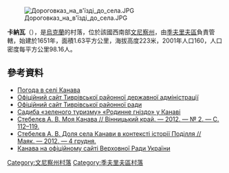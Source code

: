 [[Image:Дороговказ_на_в'їзді_до_села.JPG|right]]

'''卡納瓦'''（{{lang-uk|Канава}}），是[[烏克蘭|烏克蘭]]的村落，位於該國西南部[[文尼察州|文尼察州]]，由[[季夫里夫區|季夫里夫區]]負責管轄，始建於1651年，面積1.63平方公里，海拔高度223米，2001年人口160，人口密度每平方公里98.16人。

{{coord|48|58|29|N|28|39|30|E|scale:30000|display=title}}

==參考資料==
* [http://weather.in.ua/ua/vinnickaja/10047 Погода в селі Канава] {{Wayback|url=http://weather.in.ua/ua/vinnickaja/10047 |date=20131210054225 }}
* [https://web.archive.org/web/20130613064716/http://rda.tivrovrada.org.ua/ Офіційний сайт Тиврівської районної державної адміністрації]
* [https://web.archive.org/web/20121212230551/http://rayon.tivrovrada.org.ua/ Офіційний сайт Тиврівської районної ради]
* [http://zeleniyturizm.com.ua Садиба «зеленого туризму» «Родинне гніздо» у Канаві] {{Wayback|url=http://zeleniyturizm.com.ua/ |date=20201125031314 }}
* [https://web.archive.org/web/20131105203715/http://www.vinkray.org.ua/1_magarhiv_29/injorn29.html#thumb Стебелєв А. В. Моя Канава // [[Вінницький_край_(журнал)|Вінницький край]]. — 2012. — № 2. — С. 112–119.]
* [https://web.archive.org/web/20130615102744/http://rda.tivrovrada.org.ua/rajonna-gazeta-mayak/gazeta/ Стебелєв А. В. Доля села Канави в контексті історії Поділля // Маяк. — 2012. — 4 грудня.]
* [http://gska2.rada.gov.ua/pls/z7502/A005?rf7571=2952 Канава на офіційному сайті Верховної Ради України]{{dead link|date=2017年11月 |bot=InternetArchiveBot |fix-attempted=yes }}

[[Category:文尼察州村落|Category:文尼察州村落]]
[[Category:季夫里夫區村落|Category:季夫里夫區村落]]


{{Vinnytsia-geo-stub}}